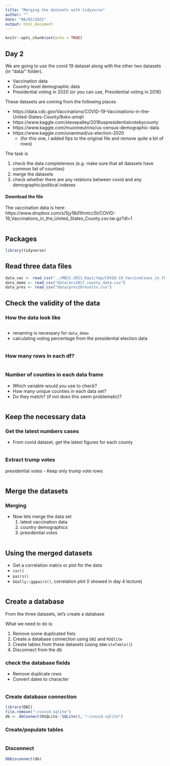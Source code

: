 ```yaml
---
title: "Merging the datasets with tidyverse"
author: ""
date: "08/02/2022"
output: html_document
---
```


```r
knitr::opts_chunk$set(echo = TRUE)

```

## Day 2

We are going to use the covid 19 dataset along with the other two datasets (in "data/" folder). 

- Vaccination data
- Country level demographic data
- Presidential voting in 2020
 (or you can use, Presidential voting in 2016)

These datasets are coming from the following places

- https://data.cdc.gov/Vaccinations/COVID-19-Vaccinations-in-the-United-States-County/8xkx-amqh
- https://www.kaggle.com/stevepalley/2016uspresidentialvotebycounty
- https://www.kaggle.com/muonneutrino/us-census-demographic-data
- https://www.kaggle.com/unanimad/us-election-2020
  - (for this one, I added fips to the original file and remove quite a bit of rows)


The task is

1. check the data completeness (e.g. make sure that all datasets have common list of counties)
2. merge the datasets
3. check whether there are any relations between covid and any demographic/political indexes


#### Download the file
The vaccination data is here: https://www.dropbox.com/s/5jy18d1thntcc5t/COVID-19_Vaccinations_in_the_United_States_County.csv.tar.gz?dl=1

```r

```

## Packages

```r
library(tidyverse)
```

## Read three data files

```r
data_vac <- read_csv("../MB21-2021-Day1/tmp/COVID-19_Vaccinations_in_the_United_States_County.csv.tar.gz")
data_demo <- read_csv("data/acs2017_county_data.csv")
data_pres <- read_csv("data/pres20results.csv")
```


## Check the validity of the data

### How the data look like


```r

```
- renaming is necessary for `data_demo`
- calculating voting percentage from the presidential election data


```r

```



### How many rows in each df?

```r

```

### Number of counties in each data frame

- Which variable would you use to check?
- How many unique counties in each data set?
- Do they match? (if not does this seem problematic)?
    
```r

```

## Keep the necessary data

### Get the latest numbers cases

- From covid dataset, get the latest figures for each county

```r

```


### Extract trump votes

presidential votes
  - Keep only trump vote rows

```r

```

## Merge the datasets


### Merging

- Now lets merge the data set
  1. latest vaccination data
  2. country demographics
  3. presidential votes
  
```r

```

## Using the merged datasets 

- Get a correlation matrix or plot for the data
- `cor()`
- `pairs()`
- `GGally::ggpairs()`, correlation plot (I showed in day 4 lecture)

```r

```

## Create a database

From the three datasets, let's create a database

What we need to do is:

1. Remove some duplicated fiels
2. Create a database connection using `DBI` and `RSQlite`
3. Create tables from these datasets (using `dbWriteTable()`)
4. Disconnect from the db

### check the database fields

- Remove duplicate rows
- Convert dates to character

```r

```


### Create database connection

```r
library(DBI)
file.remove("~/covid.sqlite")
db <- dbConnect(RSQLite::SQLite(), "~/covid.sqlite")

```

### Create/populate tables

```r

```

### Disconnect

```r
dbDisconnect(db)
```
